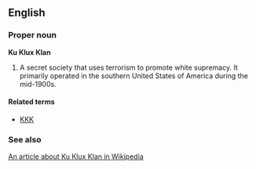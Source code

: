 ==English==

===Proper noun===
'''Ku Klux Klan'''

#A secret society that uses terrorism to promote white supremacy. It primarily operated in the southern United States of America during the mid-1900s.

====Related terms====
*[[KKK]]

===See also===
[[w:Ku_Klux_Klan|An article about Ku Klux Klan in Wikipedia]]
